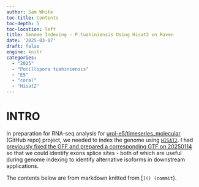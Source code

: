 ```yaml
---
author: Sam White
toc-title: Contents
toc-depth: 5
toc-location: left
title: Genome Indexing - P.tuahiniensis Using Hisat2 on Raven
date: '2025-03-07'
draft: false
engine: knitr
categories: 
  - "2025"
  - "Pocillopora tuahiniensis"
  - "E5"
  - "coral"
  - "Hisat2"
---
```

# INTRO

In preparation for RNA-seq analysis for [urol-e5/timeseries_molecular](https://github.com/urol-e5/timeseries_molecular) (GitHub repo) project, we needed to index the genome using [`HISAT2`](https://daehwankimlab.github.io/hisat2/). I had [previously fixed the GFF and prepared a corresponding GTF on 20250114](../2025-01-14-Data-Wrangling---Reformat-P.tuahiniensis-GFF-to-Valid-GFF3-Using-awk-genometools-and-AGAT/index.qmd) so that we could identify exons splice sites - both of which are useful during genome indexing to identify alternative isoforms in downstream applications.

::: {.callout-note}
The contents below are from markdown knitted from [``]() (commit ``).
:::